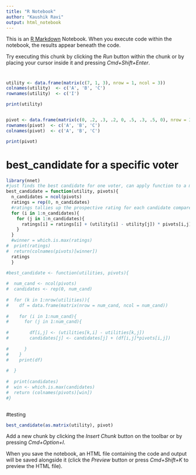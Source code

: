 ---
title: "R Notebook"
author: "Kaushik Ravi"
output: html_notebook
---

This is an [R Markdown](http://rmarkdown.rstudio.com) Notebook. When you execute code within the notebook, the results appear beneath the code. 

Try executing this chunk by clicking the *Run* button within the chunk or by placing your cursor inside it and pressing *Cmd+Shift+Enter*. 


# 
```{r}

utility <- data.frame(matrix(c(7, 1, 3), nrow = 1, ncol = 3))
colnames(utility)  <- c('A', 'B', 'C')
rownames(utility)  <- c('I')

print(utility)


pivot <- data.frame(matrix(c(0, .2, .3, .2, 0, .5, .3, .5, 0), nrow = 3, ncol = 3))
rownames(pivot)  <- c('A', 'B', 'C')
colnames(pivot)  <- c('A', 'B', 'C')

print(pivot)
```

# best_candidate for a specific voter
```{r}

library(nnet)
#just finds the best candidate for one voter, can apply function to a matrix of a bunch of utility values later 
best_candidate = function(utility, pivots){ 
  n_candidates = ncol(pivots)
  ratings = rep(0, n_candidates) 
  #ratings tallies up the prospective rating for each candidate compared with another candidate multiplied with the pivot probability found in the pivots matrix 
  for (i in 1:n_candidates){
    for (j in 1:n_candidates){
      ratings[i] = ratings[i] + (utility[i] - utility[j]) * pivots[i,j]
    }
  }
  #winner = which.is.max(ratings)
#  print(ratings)
#  return(colnames(pivots)[winner])
  ratings
  }

#best_candidate <- function(utilities, pivots){
  
#  num_cand <- ncol(pivots)
#  candidates <- rep(0, num_cand)
  
#  for (k in 1:nrow(utilities)){
#    df = data.frame(matrix(nrow = num_cand, ncol = num_cand))
    
#    for (i in 1:num_cand){
#      for (j in 1:num_cand){
        
#        df[i,j] <- (utilities[k,i] - utilities[k,j])
#        candidates[j] <- candidates[j] + (df[i,j]*pivots[i,j])
        
#      }
#    }
#    print(df)
  
#  }
  
#  print(candidates)
#  win <- which.is.max(candidates)
#  return (colnames(pivots)[win])
#}
```

```{r}

```

#testing
```{r}
best_candidate(as.matrix(utility), pivot)
````



Add a new chunk by clicking the *Insert Chunk* button on the toolbar or by pressing *Cmd+Option+I*.

When you save the notebook, an HTML file containing the code and output will be saved alongside it (click the *Preview* button or press *Cmd+Shift+K* to preview the HTML file).
